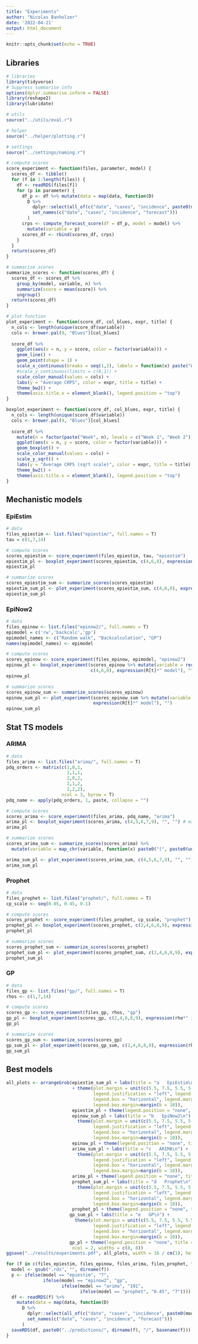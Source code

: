 ```yaml
---
title: "Experiments"
author: "Nicolas Banholzer"
date: '2022-04-21'
output: html_document
---
```


```r
knitr::opts_chunk$set(echo = TRUE)
```

## Libraries

```r
# libraries
library(tidyverse)
# Suppress summarise info
options(dplyr.summarise.inform = FALSE)
library(reshape2)
library(lubridate)

# utils
source("../utils/eval.r")

# helper
source("../helper/plotting.r")

# settings
source("../settings/naming.r")

# compute scores
score_experiment <- function(files, parameter, model) {
  scores_df <- tibble()
  for (f in 1:length(files)) {
    df <- readRDS(files[f])
    for (p in parameter) {
      df_p <- df %>% mutate(data = map(data, function(D) 
        D %>% 
          dplyr::select(all_of(c("date", "cases", "incidence", paste0(model, "-", p)))) %>%
          set_names(c("date", "cases", "incidence", "forecast")))
        )
      crps <- compute_forecast_score(df = df_p, model = model) %>%
        mutate(variable = p)
      scores_df <- rbind(scores_df, crps)
    }
  }
  return(scores_df)
}

# summarize scores
summarize_scores <- function(scores_df) {
  scores_df <- scores_df %>%
    group_by(model, variable, n) %>%
    summarize(score = mean(score)) %>%
    ungroup()
  return(scores_df)
}

# plot function
plot_experiment <- function(score_df, col_blues, expr, title) {
  n_cols <- length(unique(score_df$variable))
  cols <- brewer.pal(9, "Blues")[col_blues]
    
  score_df %>%
    ggplot(aes(x = n, y = score, color = factor(variable))) +
    geom_line() +
    geom_point(shape = 1) +
    scale_x_continuous(breaks = seq(1,2), labels = function(x) paste("Week", x)) +
    #scale_y_continuous(limits = c(0,1)) +
    scale_color_manual(values = cols) +
    labs(y = "Average CRPS", color = expr, title = title) +
    theme_bw2() +
    theme(axis.title.x = element_blank(), legend.position = "top") 
}

boxplot_experiment <- function(score_df, col_blues, expr, title) {
  n_cols <- length(unique(score_df$variable))
  cols <- brewer.pal(9, "Blues")[col_blues]
    
  score_df %>%
    mutate(n = factor(paste("Week", n), levels = c("Week 1", "Week 2"))) %>%
    ggplot(aes(x = n, y = score, color = factor(variable))) +
    geom_boxplot() +
    scale_color_manual(values = cols) +
    scale_y_sqrt() +
    labs(y = "Average CRPS (sqrt scale)", color = expr, title = title) +
    theme_bw2() +
    theme(axis.title.x = element_blank(), legend.position = "top") 
}
```

## Mechanistic models

### EpiEstim

```r
# data
files_epiestim <- list.files("epiestim/", full.names = T)
tau = c(1,7,14)

# compute scores
scores_epiestim <- score_experiment(files_epiestim, tau, "epiestim")
epiestim_pl <- boxplot_experiment(scores_epiestim, c(4,6,8), expression(tau), "")
epiestim_pl

# summarize scores
scores_epiestim_sum <- summarize_scores(scores_epiestim) 
epiestim_sum_pl <- plot_experiment(scores_epiestim_sum, c(4,6,8), expression(tau), "")
epiestim_sum_pl  
```


### EpiNow2

```r
# data
files_epinow <- list.files("epinow2/", full.names = T)
epimodel = c('rw','backcalc','gp')
epimodel_names <- c("Random walk", "Backcalculation", "GP")
names(epimodel_names) <- epimodel

# compute scores
scores_epinow <- score_experiment(files_epinow, epimodel, "epinow2")
epinow_pl <- boxplot_experiment(scores_epinow %>% mutate(variable = recode(variable, !!! epimodel_names)), 
                                c(4,6,8), expression(R[t]*" model"), "")
epinow_pl

# summarize scores
scores_epinow_sum <- summarize_scores(scores_epinow) 
epinow_sum_pl <- plot_experiment(scores_epinow_sum %>% mutate(variable = recode(variable, !!! epimodel_names)), c(4,6,8), 
                                 expression(R[t]*" model"), "")
epinow_sum_pl
```

## Stat TS models

### ARIMA

```r
# data
files_arima <- list.files("arima/", full.names = T)
pdq_orders <- matrix(c(1,0,1,
                       1,1,1,
                       2,0,2,
                       2,1,2,
                       2,2,2),
                     ncol = 3, byrow = T)
pdq_name <- apply(pdq_orders, 1, paste, collapse = "")

# compute scores
scores_arima <- score_experiment(files_arima, pdq_name, "arima")
arima_pl <- boxplot_experiment(scores_arima, c(4,5,6,7,9), "", "") # expression("SARIMA(p,d,q)(0,1,0)"[7]*":")
arima_pl

# summarize scores
scores_arima_sum <- summarize_scores(scores_arima) %>%
  mutate(variable = map_chr(variable, function(x) paste0("(", paste0(unlist(strsplit(x, "*")), collapse = ","),  ")")))

arima_sum_pl <- plot_experiment(scores_arima_sum, c(4,5,6,7,9), "", "")
arima_sum_pl
```


### Prophet

```r
# data
files_prophet <- list.files("prophet/", full.names = T)
cp_scale <- seq(0.05, 0.45, 0.1)

# compute scores
scores_prophet <- score_experiment(files_prophet, cp_scale, "prophet")
prophet_pl <- boxplot_experiment(scores_prophet, c(2,4,6,8,9), expression(tau), "") 
prophet_pl

# summarize scores
scores_prophet_sum <- summarize_scores(scores_prophet)
prophet_sum_pl <- plot_experiment(scores_prophet_sum, c(2,4,6,8,9), expression(tau), "")
prophet_sum_pl
```


### GP

```r
# data
files_gp <- list.files("gp/", full.names = T)
rhos <- c(1,7,14)

# compute scores
scores_gp <- score_experiment(files_gp, rhos, "gp")
gp_pl <- boxplot_experiment(scores_gp, c(2,4,6,8,9), expression(rho*" in short-term kernel"), "")
gp_pl

# summarize scores
scores_gp_sum <- summarize_scores(scores_gp)
gp_sum_pl <- plot_experiment(scores_gp_sum, c(2,4,6,8,9), expression(rho*" in short-term kernel"), "")
gp_sum_pl
```


## Best models

```r
all_plots <- arrangeGrob(epiestim_sum_pl + labs(title = "a   EpiEstim\n") 
                         + theme(plot.margin = unit(c(5.5, 7.5, 5.5, 5.5), "points"), plot.title.position = "plot", legend.position = c(-.125,1.05),
                                 legend.justification = "left", legend.direction = "horizontal", 
                                 legend.box = "horizontal", legend.margin = margin(0), legend.key = element_blank(),
                                 legend.box.margin=margin(b = 10)), 
                         epiestim_pl + theme(legend.position = "none", title = element_blank()),
                         epinow_sum_pl + labs(title = "b   EpiNow2\n") + 
                           theme(plot.margin = unit(c(5.5, 7.5, 5.5, 5.5), "points"), plot.title.position = "plot", legend.position = c(-.125,1.05),
                                 legend.justification = "left", legend.direction = "horizontal", 
                                 legend.box = "horizontal", legend.margin = margin(0), legend.key = element_blank(),
                                 legend.box.margin=margin(b = 10)),
                         epinow_pl + theme(legend.position = "none", title = element_blank()),
                         arima_sum_pl + labs(title = "c   ARIMA\n") + 
                           theme(plot.margin = unit(c(5.5, 7.5, 5.5, 5.5), "points"), plot.title.position = "plot", legend.position = c(-.125,1.05),
                                 legend.justification = "left", legend.direction = "horizontal", legend.title = element_blank(),
                                 legend.box = "horizontal", legend.margin = margin(0), legend.key = element_blank(),
                                 legend.box.margin=margin(b = 10)), 
                         arima_pl + theme(legend.position = "none", title = element_blank()), 
                         prophet_sum_pl + labs(title = "d   Prophet\n") + 
                           theme(plot.margin = unit(c(5.5, 7.5, 5.5, 5.5), "points"), plot.title.position = "plot", legend.position = c(-.125,1.05),
                                 legend.justification = "left", legend.direction = "horizontal", 
                                 legend.box = "horizontal", legend.margin = margin(0), legend.key = element_blank(),
                                 legend.box.margin=margin(b = 10)), 
                         prophet_pl + theme(legend.position = "none", title = element_blank()), 
                        gp_sum_pl + labs(title = "e   GP\n") + 
                          theme(plot.margin = unit(c(5.5, 7.5, 5.5, 5.5), "points"), plot.title.position = "plot", legend.position = c(-.125,1.05),
                                 legend.justification = "left", legend.direction = "horizontal", 
                                 legend.box = "horizontal", legend.margin = margin(0), legend.key = element_blank(),
                                 legend.box.margin=margin(b = 10)), 
                        gp_pl + theme(legend.position = "none", title = element_blank()),
                         ncol = 2, widths = c(8, 8))
ggsave("../results/experiments.pdf", all_plots, width = 16 / cm(1), height = 24 / cm(1))
```

```r
for (f in c(files_epiestim, files_epinow, files_arima, files_prophet, files_gp)) {
  model <- gsub(".rds", "", dirname(f))
  p <- ifelse(model == "epiestim", "7",
              ifelse(model == "epinow2", "gp",
                     ifelse(model == "arima", "101",
                            ifelse(model == "prophet", "0.45", "7"))))
  df <- readRDS(f) %>% 
    mutate(data = map(data, function(D) 
      D %>% 
        dplyr::select(all_of(c("date", "cases", "incidence", paste0(model, "-", p)))) %>%
        set_names(c("date", "cases", "incidence", "forecast")))
      )
  saveRDS(df, paste0("../predictions/", dirname(f), "/", basename(f)))
}
```

